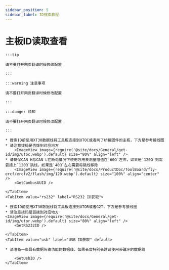 ```yaml
---
sidebar_position: 5
sidebar_label: ID搜索教程
---
```










# 主板ID读取查看

    :::tip

    请不要打开网页翻译时候修改配置

    :::

    :::warning 注意事项

    请不要打开网页翻译时候修改配置

    :::

    :::danger 须知

    请不要打开网页翻译时候修改配置

    :::

<Tabs>
    <TabItem value="can" label="CANBus UUID获取">

    * 搜索ID前使用XT30数据线将工具板连接到UTOC或者刷了桥接固件的主板，下方是参考接线图
    * 请注意拨码是否拨到对应地方
        <ImageView image={require('@site/docs/General/get-id/img/utoc.webp').default} size="80%" align="left" />
    * 请确保CAN H与CAN L在断电情况下使用万用表测量阻值在`60Ω`左右，如果是`120Ω`则需要接上`120Ω`跳线，如果是`40Ω`左右需要将跳线移除
        <ImageView image={require('@site/docs/ProductDoc/ToolBoard/fly-ercf/ercfv2/flash/img/120.webp').default} size="100%" align="center" />
        <GetCanbusUUID />

    </TabItem>
    <TabItem value="rs232" label="RS232 ID获取">

    * 搜索ID前使用XT30数据线将工具板连接到UTOR或者G2T，下方是参考接线图
    * 请注意拨码是否拨到对应地方
    <ImageView image={require('@site/docs/General/get-id/img/utor.webp').default} size="80%" align="left" />              
        <GetRS232ID />

    </TabItem>
    <TabItem value="usb" label="USB ID获取" default>
        
    * 请准备一条具有数据传输功能的数据线，如果长度特别长建议使用带磁环的数据线
    
        <GetUsbID />
    </TabItem>
</Tabs>
